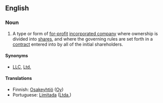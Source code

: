 {{wikipedia}}
==English==
===Noun===
{{en-noun|sg=[[limited]] [[liability]] [[company]]|limited liability companies}}

# {{legal}} A type or form of [[for-profit]] [[incorporated company]] where ownership is divided into [[share]]s, and where the governing rules are set forth in a [[contract]] entered into by all of the initial shareholders.

====Synonyms====
*[[LLC]], [[Ltd.]]

====Translations====

*Finnish: [[Osakeyhtiö]] ([[Oy]])
*Portuguese: [[Limitada]] ([[Ltda.]])